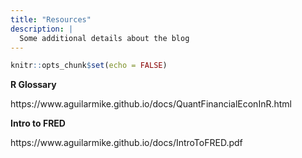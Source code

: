 ```yaml
---
title: "Resources"
description: |
  Some additional details about the blog
---
```


```r
knitr::opts_chunk$set(echo = FALSE)
```

**R Glossary**

https://www.aguilarmike.github.io/docs/QuantFinancialEconInR.html

**Intro to FRED**

https://www.aguilarmike.github.io/docs/IntroToFRED.pdf